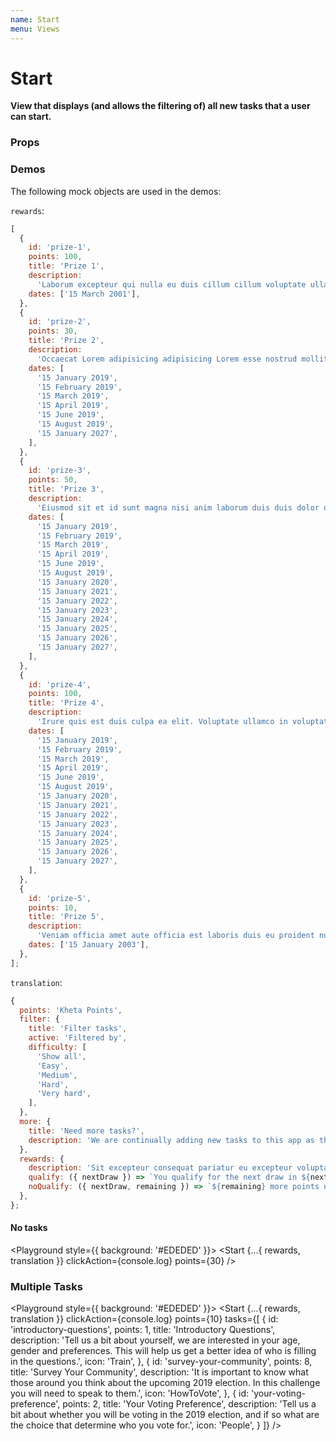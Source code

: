 ```yaml
---
name: Start
menu: Views
---
```




# Start

**View that displays (and allows the filtering of) all new tasks that a user can start.**


### Props

<PropsTable of={Start} />


### Demos

The following mock objects are used in the demos:

`rewards`:

```js
[
  {
    id: 'prize-1',
    points: 100,
    title: 'Prize 1',
    description:
      'Laborum excepteur qui nulla eu duis cillum cillum voluptate ullamco. Magna aliquip nostrud duis adipisicing ex exercitation culpa ut magna. Est Lorem amet ex cupidatat incididunt velit cillum.',
    dates: ['15 March 2001'],
  },
  {
    id: 'prize-2',
    points: 30,
    title: 'Prize 2',
    description:
      'Occaecat Lorem adipisicing adipisicing Lorem esse nostrud mollit. Qui sunt sit ex minim elit aliquip. Veniam nisi minim enim qui ut dolore. Lorem id adipisicing irure elit commodo velit Lorem deserunt commodo sunt minim consequat minim ad.',
    dates: [
      '15 January 2019',
      '15 February 2019',
      '15 March 2019',
      '15 April 2019',
      '15 June 2019',
      '15 August 2019',
      '15 January 2027',
    ],
  },
  {
    id: 'prize-3',
    points: 50,
    title: 'Prize 3',
    description:
      'Eiusmod sit et id sunt magna nisi anim laborum duis duis dolor qui ut pariatur. Dolore velit qui adipisicing consectetur ipsum labore dolore consequat est officia incididunt. Amet proident qui officia do nulla nulla et pariatur aliqua.',
    dates: [
      '15 January 2019',
      '15 February 2019',
      '15 March 2019',
      '15 April 2019',
      '15 June 2019',
      '15 August 2019',
      '15 January 2020',
      '15 January 2021',
      '15 January 2022',
      '15 January 2023',
      '15 January 2024',
      '15 January 2025',
      '15 January 2026',
      '15 January 2027',
    ],
  },
  {
    id: 'prize-4',
    points: 100,
    title: 'Prize 4',
    description:
      'Irure quis est duis culpa ea elit. Voluptate ullamco in voluptate ex ea laborum eiusmod. Reprehenderit magna eiusmod anim excepteur eiusmod eiusmod eu. Est non laboris non tempor cillum.',
    dates: [
      '15 January 2019',
      '15 February 2019',
      '15 March 2019',
      '15 April 2019',
      '15 June 2019',
      '15 August 2019',
      '15 January 2020',
      '15 January 2021',
      '15 January 2022',
      '15 January 2023',
      '15 January 2024',
      '15 January 2025',
      '15 January 2026',
      '15 January 2027',
    ],
  },
  {
    id: 'prize-5',
    points: 10,
    title: 'Prize 5',
    description:
      'Veniam officia amet aute officia est laboris duis eu proident nulla. Ullamco ad aliquip eu consectetur deserunt sint culpa quis adipisicing nulla. Lorem excepteur ea ullamco mollit do ex commodo ut eiusmod. Aliqua velit laboris esse ut nisi mollit. Duis Lorem minim cupidatat irure sunt velit ullamco do occaecat pariatur. Velit culpa veniam velit anim consectetur eiusmod excepteur quis.',
    dates: ['15 January 2003'],
  },
];
```

`translation`:

```js
{
  points: 'Kheta Points',
  filter: {
    title: 'Filter tasks',
    active: 'Filtered by',
    difficulty: [
      'Show all',
      'Easy',
      'Medium',
      'Hard',
      'Very hard',
    ],
  },
  more: {
    title: 'Need more tasks?',
    description: 'We are continually adding new tasks to this app as the build up to the 2019 election continues.',
  },
  rewards: {
    description: 'Sit excepteur consequat pariatur eu excepteur voluptate reprehenderit. Ad ex proident est non non voluptate eu duis eiusmod do veniam cupidatat duis reprehenderit. Eiusmod irure fugiat aute cillum enim id commodo voluptate sint aute dolor. In est ad ad enim nisi magna qui pariatur eu elit anim duis nisi. Dolor enim aute minim ut consequat duis cupidatat amet incididunt id fugiat pariatur ullamco',
    qualify: ({ nextDraw }) => `You qualify for the next draw in ${nextDraw}!`,
    noQualify: ({ nextDraw, remaining }) => `${remaining} more points needed to qualify upcoming draw in ${nextDraw}`,
  },
};
```

#### **No tasks**

<Playground style={{ background: '#EDEDED' }}>
  <Start
    {...{ rewards, translation }}
    clickAction={console.log}
    points={30}
  />
</Playground>

### **Multiple Tasks**

<Playground style={{ background: '#EDEDED' }}>
  <Start
    {...{ rewards, translation }}
    clickAction={console.log}
    points={10}
    tasks={[
      {
        id: 'introductory-questions',
        points: 1,
        title: 'Introductory Questions',
        description: 'Tell us a bit about yourself, we are interested in your age, gender and preferences. This will help us get a better idea of who is filling in the questions.',
        icon: 'Train',
      },
      {
        id: 'survey-your-community',
        points: 8,
        title: 'Survey Your Community',
        description: 'It is important to know what those around you think about the upcoming 2019 election. In this challenge you will need to speak to them.',
        icon: 'HowToVote',
      },
      {
        id: 'your-voting-preference',
        points: 2,
        title: 'Your Voting Preference',
        description: 'Tell us a bit about whether you will be voting in the 2019 election, and if so what are the choice that determine who you vote for.',
        icon: 'People',
      }
    ]}
  />
</Playground>
